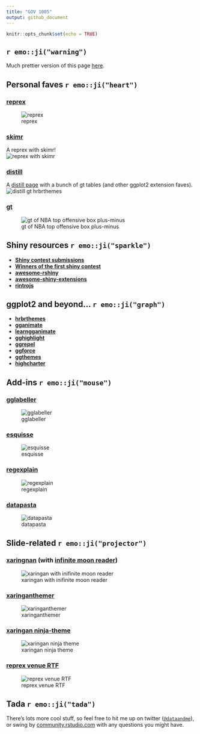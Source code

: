 ```yaml
---
title: "GOV 1005"
output: github_document
---
```


```r
knitr::opts_chunk$set(echo = TRUE)
```

<style type = "text/css">
img {
max-width: 600px;
}
p.caption {
display: none;
}
</style>

## `r emo::ji("warning")`

Much prettier version of this page [here](https://connect.rstudioservices.com/content/282/gov1005.html).

## Personal faves `r emo::ji("heart")`

### [reprex](https://reprex.tidyverse.org/)  
![reprex](https://i.imgur.com/kqhw14i.gif)  

### [skimr](https://github.com/ropensci/skimr)  
 
A reprex with skimr!  
![reprex with skimr](https://i.imgur.com/eoxxnE3.gif)
 
### [distill](https://github.com/rstudio/distill)  
A [distill page](https://inspiring-babbage-762512.netlify.com/storytelling) with a bunch of gt tables (and other ggplot2 extension faves).
![distill gt hrbrthemes](https://i.imgur.com/ST3kg8e.png)

### [gt](https://github.com/rstudio/gt)  
![gt of NBA top offensive box plus-minus](https://i.imgur.com/2VkYy8v.png)

## Shiny resources `r emo::ji("sparkle")`

 * [__Shiny contest submissions__](https://community.rstudio.com/tags/shiny-contest)  
 * [__Winners of the first shiny contest__](https://blog.rstudio.com/2019/04/05/first-shiny-contest-winners/)  
 * [__awesome-rshiny__](https://github.com/grabear/awesome-rshiny)  
 * [__awesome-shiny-extensions__](https://github.com/nanxstats/awesome-shiny-extensions)  
 * [__rintrojs__](https://carlganz.github.io/rintrojs/)  

## ggplot2 and beyond... `r emo::ji("graph")`
 * [__hrbrthemes__](https://github.com/hrbrmstr/hrbrthemes)  
 * [__gganimate__](https://gganimate.com/)  
 * [__learngganimate__](https://github.com/ropenscilabs/learngganimate)  
 * [__gghighlight__](https://github.com/yutannihilation/gghighlight)  
 * [__ggrepel__](https://github.com/slowkow/ggrepel)  
 * [__ggforce__](https://github.com/thomasp85/ggforce)  
 * [__ggthemes__](https://yutannihilation.github.io/allYourFigureAreBelongToUs/ggthemes/)
 * [__highcharter__](https://github.com/jbkunst/highcharter)  
 
## Add-ins `r emo::ji("mouse")`
 
### [gglabeller](https://github.com/AliciaSchep/gglabeller)  
![gglabeller](https://i.imgur.com/UNlD4Gh.gif)

### [esquisse](https://github.com/dreamRs/esquisse)  
![esquisse](https://i.imgur.com/67ltRlm.gif)

### [regexplain](https://github.com/gadenbuie/regexplain)  
![regexplain](https://i.imgur.com/IUQq3XA.gif)

### [datapasta](https://github.com/MilesMcBain/datapasta)  
![datapasta](https://i.imgur.com/0IWYtqT.gif)

## Slide-related `r emo::ji("projector")`

### [xaringnan](https://github.com/yihui/xaringan) (with [infinite moon reader](https://yihui.name/en/2019/02/ultimate-inf-mr/))  
![xaringan with inifinite moon reader](https://i.imgur.com/7XXnzd4.gif)  

### [xaringanthemer](https://www.garrickadenbuie.com/project/xaringanthemer/)  
![xaringanthemer](https://i.imgur.com/XGnUkB7.gif) 

### [xaringan ninja-theme](https://github.com/emitanaka/ninja-theme)  
![xaringan ninja theme](https://i.imgur.com/N0qto2D.gif)

### [reprex venue RTF](https://reprex.tidyverse.org/articles/articles/rtf.html)
![reprex venue RTF](https://i.imgur.com/jXZJHUP.gif)


## Tada `r emo::ji("tada")`

There's lots more cool stuff, so feel free to hit me up on twitter ([`@dataandme`](https://twitter.com/dataandme)), or swing by [community.rstudio.com](https://community.rstudio.com/) with any questions you might have.
